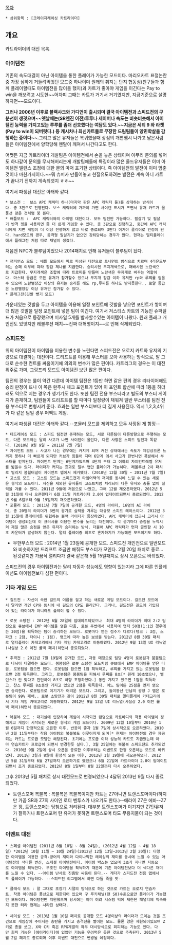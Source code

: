 [[목차]]

 * 상위항목 : [크레이지레이싱 카트라이더]
== 개요 ==
카트라이더의 대전 목록.

=== 아이템전 ===
기존의 속도대결이 아닌 아이템을 통한 플레이가 가능한 모드이다. 마리오카트 표절논란중 가장 심하게 거들려먹엇던 모드중 하나이며 원래의 취지는 단지 협동심(친구들과 함께 플레이할때도 아이템전을 많이들 했지)과 카트가 좋아야 게임을 이긴다는 Pay to win을 깨보려고 시도한~~어차피 그때는 카트가 거기서 거기였지만, 지금기준으로 설명하자면~~모드이다.

'''그러나 2006년 이후로 블랙샤크와 가디언이 출시되며 결국 아이템전과 스피드전의 구분선이 생겻으며~~옛날때는(SR엔진 이전)루루나 세이버나 속도는 비슷비슷해서 아이템전 능력을 가지고있는 루루를 좀더 선호했다는 여담도 있다.~~지금은 세티 9 와 라쳇(Pay to win이 되버렷다.) 등 캐시차나 최신카트들로 무장한 드림팀들이 양민학살을 감행하는 중이다~~.'''그리고 많은 유저들은 복귀했을때 상점의 개편땜시 나가고 남은사람들은 아이템전에서 양학당해 멘탈이 깨져서 나간다고도 한다.

어쨋든 지금 카트라이더 개발팀은 아이템전에서 손을 놓은 상태이며 아무리 문의를 넣어도 하나같이 문의를 무시해버리는게 개발팀애들에 특징이라 많은 올드유저들은 이미 아이템전 밸런스 조정에 대한 문의 마저 포기한 상태이다. 즉 아이템전의 발전이 이미 멈춘것이나 마찬가지이다.~~뭐 슈퍼카 만들어놓고 현질유도하려는 발전은 계속 아니 카트가 끝나기 전까지 계속되겟지 ㅎㅎ~~

여기서 파생된 대전은 아래와 같다.
 * 보스전 :  보스 APC 캐릭터 하나(마지막 판은 APC 캐릭터 둘)를 상대하는 방식이다. 총 3판으로 진행된다. 보스 캐릭터에 가까이 가면 사이렌 표시가 뜨면서 유저 카트가 물풍선 맞은 것처럼 붕 뜬다.
 * 배틀모드 :  APC 캐릭터와의 아이템 대전이다. 모두 팀전만 가능하다. 필살기 및 필살기 반격 펫을 사용하면 좀 더 쉽게 게임할 수 있다. 총 3판으로 진행하고, 중간에 APC 캐릭터에게 지면 게임이 더 이상 진행하지 않고 바로 종료되며 3판다 이겨야 클리어로 인정이 된다. hard모드의 경우, 공격형 필살기가 없으면 강퇴당하는 경우가 많다. 현재는 멀티플레이에서 플래그전 처럼 따로 채널이 생겼다. 
처음엔 NPC가 블루팀이었으나 2014패치로 인해 유저들이 블루팀이 됬다. 
 * 챔피언스 모드 : 배틀 모드에서 따로 파생된 대전으로 토너먼트 방식으로 치르며 4라운드부터는 승패 여부에 따라 장갑 제나를 지급한다. 승리시엔 무지개색으로, 패배시엔 노란색으로 지급한다. 무지개색은 조합에 따라 트로피를 만들며 노란색은 무지개로 바꾸는 역할이다. 마스터 등급은 모든 유저가 참가할수 있으나 무지개 장갑 이하 유저만 rp와 루찌를 얻을수 있으며 노란별장갑 이상의 유저는 승리를 해도 rp,루찌를 하나도 받지못한다., 로얄 등급은 노랑별장갑 이상 유저만 참가할 수 있다.
 * 플래그전(깃발 뺏기 모드)
가운데있는 깃발을 두고 아이템을 이용해 일정 포인트에 깃발을 넣으면 포인트가 쌓이며 더 많은 깃발을 일정 포인트에 넣은 팀이 이긴다. 여기서 저스티스 카트의 기능인 슈퍼쉴드가 처음으로 등장했으며 미사일 5개를 발사할수있는 아이템이 나왔다. 원래 플래그 개인전도 있엇지만 레볼루션 패치~~진짜 대혁명이지~~로 인해 삭제되었다.
 
=== 스피드전 === 
위의 아이템전이 아이템을 이용한 변수를 노린다면 스피드전은 오로지 카트와 유저의 기량으로 대결하는 대전이다. 드리프트를 이용해 부스터를 모아 사용하는 방식으로, 말 그대로 순수한 컨트롤 싸움이기에 의외의 변수가 많은 편이다. 카트리그의 경우는 이 대전 위주로 가며, 그랑프리 모드도 아이템전 보단 많은 편이다. 

팀전의 경우는 룰이 약간 다른데 아이템 팀전은 1등만 하면 같은 편의 경우 리타이어해도 승리 판정이 뜨나 이 쪽은 완주시 체크 포인트가 있어 이 포인트 합산에 따라 1등을 하더래도 역으로 지는 경우가 생기기도 한다. 또한 팀전 전용 부스터라고 별도의 부스터 게이지가 존재하고, 팀원들이 드리프트를 할 때마다 일정량이 채워져 일반 부스터를 팀전 전용 부스터로 변형시켜 준다. 효과는 일반 부스터보다 더 길게 사용된다. 역시 1,2,3,4위가 다 같은 팀일 경우 퍼펙트 게임.

여기서 파생된 대전은 아래와 같다.--포뮬러 모드를 제외하고 모두 사장된 게 함정--
 * 데드레이싱 모드 : 스피드 팀전만 존재하는 모드, 서로 다른팀이 다른방향으로 주행하는 모드, 다른 모드와는 달리 사고가 나면 사이렌이 울린다, 다른 사항은 스피드 팀전과 똑같다. (2010년 9월 9일 ~ 2011년 7월 7일)
 * 자이언트 모드 : 사고가 나는 경우에는 커지게 되며 커진 상태에서는 속도가 체감상으론 느끼지 못하나 더 빠르게 되지만 커브가 힘들어 지며 6단계 에서 사고가 한번나면 폭발해서 부스터를 얻게된다. 자이언트 단계는 6단계가있으며 4단계 부터 그 이하의 자이언트레벨 유저를 밟을수 있다. 라이더가 커지는 효과로 일부 맵만 플레이가 가능하다. 레볼루션 2차 패치로 빌리지 붐힐터널이 자이언트 맵에서 제거됐다. (2010년 12월 30일 ~ 2011년 7월 7일)
 * 고스트 모드 : 고스트 모드는 스피드전과 타임어택의 재미를 동시에 느낄 수 있는 새로운 형식의 모드이다. 자신을 제외한 유저들이 고스트처럼 처리되어 다른 유저와 충돌 없이 실력을 겨룰 수 있다. 2011년 9월에 처음으로 나왔고, 그해 12월 재오픈하였다. 2012년 5월 31일에 다시 오픈했다가 6월 21일 카트라이더 2.0이 업데이트되면서 종료되었다. 2012년 9월 6일부터 9월 19일까지 재오픈하였다.
 * 포뮬러 모드 : 2011년 7월 7일에 공개한 모드, 4명의 라이더, 16명의 AI 라이더, 총 20명의 라이더가 3번의 경기로 실력을 겨루는 대규모 스피드 레이스이다. 2012년 3월 15일에 플레이어를 위협하는 블랙 라이더가 등장하였다. APC 캐릭터에 접근시 크러시 아이템이 생성되는데 이 크러시를 이용한 변수를 노리는 대전이다. 각 경기마다 승점을 누적시켜 제일 많은 승점을 얻은 유저가 승리하는 방식. 더불어 APC 캐릭터가 먼저 골인할 시 10초 카운터가 발생하지 않는다. 멀티 플레이중 최초로 혼자하기가 가능해진 모드이기도 하다.
* 무한부스터 모드 : 2014년 1월 23일에 공개한 모드. 스피드전 개인전으로 일반모드와 비슷하지만  드리프트 조금만 해줘도 부스터가 모인다. 2월 20일 패치로 종료...된것같지만 가끔식 열리다가 결국 같은해 5월 15일패치로 상시 오픈으로 바뀌었다.

스피드전의 경우 아이템전과는 달리 자동차 성능에도 영향이 있는지라 그에 따른 인플레이션도 아이템전보다 심한 편이다.
=== 기타 게임 모드 === 
 * 길드전 : 자신이 속한 길드의 이름을 걸고 하는 새로운 게임 모드이다. 길드전 모드에서 달리면 개인 CP와 동시에 내 길드의 CP도 올라간다. 그러나, 길드전은 길드에 가입되어 있는 라이더가 아니라도 플레이 할 수 있다.

 * 로봇 소탕전 : 2012년 6월 28일에 업데이트되었으나  최대 4명의 라이더가 최대 2:2 팀전으로 큐브에서 EMP 아이템을 얻은 다음, 로봇 주변에서 사용하여 먼저 50점(1:1인 경우에는 30점)을 획득하는 팀이 승리하는 모드다. 로봇마다 얻는 점수가 다르다(탱크 : 3점, 스파크 : 2점, 타이니 : 1점). 랭크에 따라 높은 보상을 받는다. 2012년 8월 30일 패치로 멀티플레이 카테고리에서 기타 게임 카테고리로 이동하였다. 2012년 9월 13일 UI 리뉴얼(사실상 2.0 이전 롤백 패치)하면서 종료되었다.

 * 추격전 : 2012년 7월 19일에 공개한 모드, 자동 매칭으로 팀당 4명이 로봇팀과 붐붐팀으로 나뉘어 대결하는 모드다. 붐붐팀은 로봇 소탕전 모드처럼 큐브에서 EMP 아이템을 얻은 다음, 로봇팀을 잡으면 된다. 로봇팀을 잡으면 1점 획득하고, 루찌를 가지고 있는 로봇팀을 잡으면 2점 획득한다. 그리고, 로봇팀은 붐붐팀을 피해서 루찌를 8초[* 원래 10초였으나, 밸런스가 안 맞다고 판단하여 8초로 하향 조정하였다.] 동안 가지고 있으면 1점을 획득하고, 찬스 루찌를 8초동안 가지고 있으면 2점을 획득한다. 어느 팀이든 25점을 먼저 얻으면 승리한다. 로봇팀으로 이기기가 어려운 모드다. 그리고, 놀이동산 만남의 광장 J 맵은 로봇팀이 99% 패배.. 로봇 소탕전과 같이 2012년 8월 30일 패치로 멀티플레이 카테고리에서 기타 게임 카테고리로 이동하였다. 2012년 9월 13일 UI 리뉴얼(사실상 2.0 이전 롤백 패치)하면서 종료되었다.

 * 복불복 모드 : 대기실에 입장하여 게임이 시작되면 랜덤으로 카트바디와 착용 아이템이 정해지고 게임이 시작되는 새로운 형식의 게임 모드이다. 2009년 12월 10일부터 2010년 1월 6일까지 한정적으로 오픈한 이후, 반응이 좋자 1월 7일에 상시적으로 오픈하였다. 2010년 2월 11일부터는 착용 아이템의 복불복도 이루어지게 되며[* 현재는 아이템전의 경우 제공되는 카트는 프로급 모델만 해당된다. 초기에는 프로급 이하 성능의 카트도 지급했는데 아마 연습카트가 프로급이 되면서 변경한듯 싶다.], 3월 25일에는 복불복 스피드전도 추가되었다. 2010년 9월 2일에 상시 오픈을 종료한 이후부터는 이벤트로 한정 오픈하는 모드로 바뀌었다. 2011년 3월과 8월에 한정적 오픈 이후, 2012년 1월 19일에 재오픈하였다. 2012년 5월 31일부터 6월 27일까지 오픈하기로 했었으나 6월 21일에 카트라이더 2.0이 업데이트되면서 조기 종료되었다. 2012년 8월 1일부터 8월 22일까지 다시 오픈하였다.
그후 2013년 5월 패치로 상시 대전모드로 변경되었으나 4달뒤 2013년 9월 다시 종료되었다.

* 트랜스포머 복불복 : 복불복은 복불복이지만 카트는 Z7아니면 트랜스포머이다(하지만 가끔 SR과 Z7의 사이인 로디 벤투스가 나오기도 한다.)--에라이 Z7은 에바--Z7은 꽝, 트랜스포머는 당첨으로 처리된다. 대부분 트랜스포머가 이기지만 Z7탄유저가 잘하거나 트랜스포머 탄 유저가 못하면 트랜스포머 타도 무용지물이 되는 것이다. 

=== 이벤트 대전 ===
 * 스페셜 아이템전 (2011년 8월 18일 ~ 8월 24일), (2012년 4월 12일 ~ 4월 18일) *2012년 10월 11일 ~ 10월 24일)(2012년 12월 13일~2013년 2월 20일): 다양한 아이템을 이용한 공격-방어의 재미와 다이나믹한 레이싱의 재미를 동시에 느낄 수 있는 아이템전의 색다른 변신, 스페셜 아이템전이다. 아이템 박스는 없으며 3초가 지나면 자동으로 아이템을 획득한다. 무조건 아이템을 획득하기 때문에 기존 아이템전보다 더 색다른 재미를 느낄 수 있다. --아이템 난사로 진흙탕 싸움이 된다.-- 게다가 스피드전 전용 맵에서도 플레이가 가능하다. --스피드전 리그맵에서 하면 다들 죽을 맛--


 * 클래식 모드 : 말 그대로 초창기 시절의 방식으로 하는 것으로 카트는 오로지 연습카트, 착용 아이템은 풍선으로 제한되어 있으며 구 루키채널(현 S0)수준으로만 플레이가 가능했던 모드이다. 아이템전만 지원했으며 당시에는 이미 여려 시스템 덕에 제한된 패널티에 익숙하지 못한 터라 현재는 사라진 상태다.
 
 * 체이싱 모드 : 2013년 1월 10일 패치로 공개한 모드 4명이상의 라이더가 모이는 것을 조건으로 게임상에 주어지는 총탄을 가지고 총격전을 벌이는 모드. 물론 양은 제한되어있으며 Z키로 총을 쏘고, X와 C키 혹은 RPG계열의 좌우 대시방식으로 회피하는 기능도 있다. 다만 회피 기능은 [에어라이더]에 있었던 기능을 우려먹은 듯한 것으로 추측된다. 2013년 5월 2일 패치로 종료되며 이후 이벤트 대전으로 변경될 예정이다.
